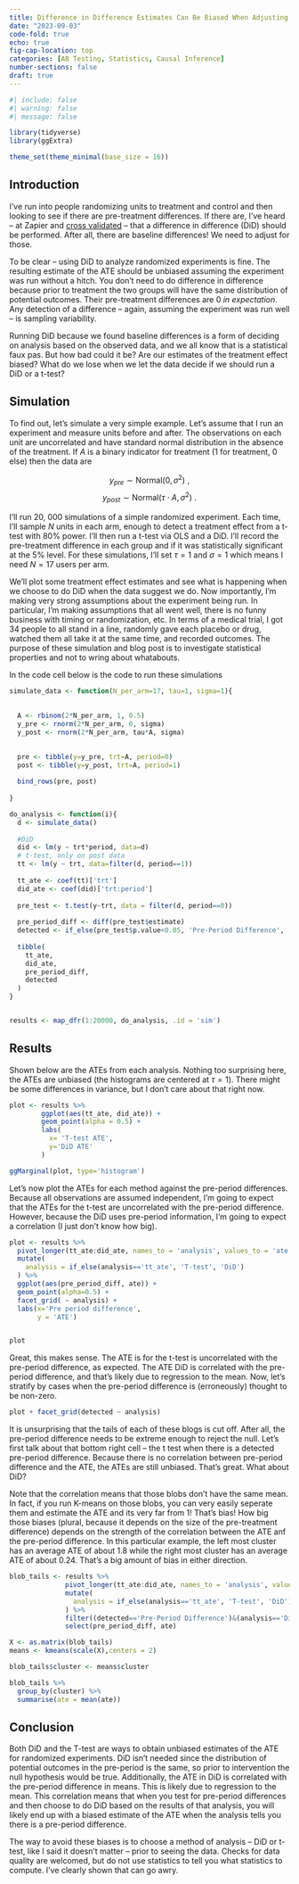 ```yaml
---
title: Difference in Difference Estimates Can Be Biased When Adjusting For Detected Pre-Treatment Differences in Randomized Experiments
date: "2023-09-03"
code-fold: true
echo: true
fig-cap-location: top
categories: [AB Testing, Statistics, Causal Inference]
number-sections: false
draft: true
---
```


```r
#| include: false
#| warning: false
#| message: false

library(tidyverse)
library(ggExtra)

theme_set(theme_minimal(base_size = 16))
```


## Introduction

I've run into people randomizing units to treatment and control and then looking to see if there are pre-treatment differences.  If there are, I've heard -- at Zapier and [cross validated](https://stats.stackexchange.com/questions/625007/ab-testing-control-was-performing-0-5-better-than-experiment-set-before-the-in/625523#625523) -- that a difference in difference (DiD) should be performed.  After all, there are baseline differences!  We need to adjust for those.

To be clear -- using DiD to analyze randomized experiments is fine.  The resulting estimate of the ATE should be unbiased assuming the experiment was run without a hitch. You don't need to do difference in difference because prior to treatment the two groups will have the same distribution of potential outcomes.  Their pre-treatment differences are 0 *in expectation*.  Any detection of a difference -- again, assuming the experiment was run well -- is sampling variability.

Running DiD because we found baseline differences is a form of deciding on analysis based on the observed data, and we all know that is a statistical faux pas.  But how bad could it be?  Are our estimates of the treatment effect biased?  What do we lose when we let the data decide if we should run a DiD or a t-test?

## Simulation

To find out, let's simulate a very simple example.  Let's assume that I run an experiment and measure units before and after.  The observations on each unit are uncorrelated and have standard normal distribution in the absence of the treatment.  If $A$ is a binary indicator for treatment (1 for treatment, 0 else) then the data are

$$ y_{pre} \sim \mbox{Normal}\left(0, \sigma^2\right) \>, $$
$$ y_{post} \sim \mbox{Normal}\left(\tau \cdot A, \sigma^2 \right) \>. $$


I'll run 20, 000 simulations of a simple randomized experiment.  Each time, I'll sample $N$ units in each arm, enough to detect a treatment effect from a t-test with 80% power.  I'll then run a t-test via OLS and a DiD.  I'll record the pre-treatment difference in each group and if it was statistically significant at the 5% level.  For these simulations, I'll set $\tau=1$ and $\sigma=1$ which means I need $N=17$ users per arm.

We'll plot some treatment effect estimates and see what is happening when we choose to do DiD when the data suggest we do. Now importantly, I'm making very strong assumptions about the experiment being run.  In particular, I'm making assumptions that all went well, there is no funny business with timing or randomization, etc.  In terms of a medical trial, I got 34 people to all stand in a line, randomly gave each placebo or drug, watched them all take it at the same time, and recorded outcomes.  The purpose of these simulation and blog post is to investigate statistical properties and not to wring about whatabouts.

In the code cell below is the code to run these simulations

```r
simulate_data <- function(N_per_arm=17, tau=1, sigma=1){
  
  
  A <- rbinom(2*N_per_arm, 1, 0.5)
  y_pre <- rnorm(2*N_per_arm, 0, sigma)
  y_post <- rnorm(2*N_per_arm, tau*A, sigma)

  
  pre <- tibble(y=y_pre, trt=A, period=0)
  post <- tibble(y=y_post, trt=A, period=1)
  
  bind_rows(pre, post)
      
}

do_analysis <- function(i){
  d <- simulate_data()
  
  #DiD 
  did <- lm(y ~ trt*period, data=d)
  # t-test, only on post data
  tt <- lm(y ~ trt, data=filter(d, period==1))
  
  tt_ate <- coef(tt)['trt']
  did_ate <- coef(did)['trt:period']
  
  pre_test <- t.test(y~trt, data = filter(d, period==0))
  
  pre_period_diff <- diff(pre_test$estimate)
  detected <- if_else(pre_test$p.value<0.05, 'Pre-Period Difference', 'No Pre-Period Difference')
  
  tibble(
    tt_ate, 
    did_ate, 
    pre_period_diff, 
    detected
  )
}


results <- map_dfr(1:20000, do_analysis, .id = 'sim')
```


## Results



Shown below are the ATEs from each analysis.  Nothing too surprising here, the ATEs are unbiased (the histograms are centered at $\tau=1$).  There might be some differences in variance, but I don't care about that right now.



```r
plot <- results %>% 
        ggplot(aes(tt_ate, did_ate)) + 
        geom_point(alpha = 0.5) + 
        labs(
          x= 'T-test ATE',
          y='DiD ATE'
        )

ggMarginal(plot, type='histogram')
```


Let's now plot the ATEs for each method against the pre-period differences.  Because all observations are assumed independent, I'm going to expect that the ATEs for the t-test are uncorrelated with the pre-period difference.  However, because the DiD uses pre-period information, I'm going to expect a correlation (I just don't know how big). 


```r
plot <- results %>% 
  pivot_longer(tt_ate:did_ate, names_to = 'analysis', values_to = 'ate') %>% 
  mutate(
    analysis = if_else(analysis=='tt_ate', 'T-test', 'DiD')
  ) %>% 
  ggplot(aes(pre_period_diff, ate)) + 
  geom_point(alpha=0.5) + 
  facet_grid( ~ analysis) + 
  labs(x='Pre period difference',
       y = 'ATE')


plot 
```

Great, this makes sense.  The ATE is for the t-test is uncorrelated with the pre-period difference, as expected.  The ATE DiD is correlated with the pre-period difference, and that's likely due to regression to the mean.  Now, let's stratify by cases when the pre-period difference is (erroneously) thought to be non-zero.

```r
plot + facet_grid(detected ~ analysis)
```

It is unsurprising that the tails of each of these blogs is cut off.  After all, the pre-period difference needs to be extreme enough to reject the null.  Let's first talk about that bottom right cell -- the t test when there is a detected pre-period difference.  Because there is no correlation between pre-period difference and the ATE, the ATEs are still unbiased.  That's great.  What about DiD?

Note that the correlation means that those blobs don't have the same mean.  In fact, if you run K-means on those blobs, you can very easily seperate them and estimate the ATE and its very far from 1!  That's bias!  How big those biases (plural, because it depends on the size of the pre-treatment difference) depends on the strength of the correlation between the ATE anf the pre-period difference.  In this particular example, the left most cluster has an average ATE of about 1.8 while the right most cluster has an average ATE of about 0.24.  That's a big amount of bias in either direction.

```r
blob_tails <- results %>% 
              pivot_longer(tt_ate:did_ate, names_to = 'analysis', values_to = 'ate') %>% 
              mutate(
                analysis = if_else(analysis=='tt_ate', 'T-test', 'DiD')
              ) %>% 
              filter((detected=='Pre-Period Difference')&(analysis=='DiD')) %>% 
              select(pre_period_diff, ate)

X <- as.matrix(blob_tails)
means <- kmeans(scale(X),centers = 2)

blob_tails$cluster <- means$cluster

blob_tails %>% 
  group_by(cluster) %>% 
  summarise(ate = mean(ate))
```

## Conclusion

Both DiD and the T-test are ways to obtain unbiased estimates of the ATE for randomized experiments.  DiD isn't needed since the distribution of potential outcomes in the pre-period is the same, so prior to intervention the null hypothesis would be true.  Additionally, the ATE in DiD is correlated with the pre-period difference in means.  This is likely due to regression to the mean.  This correlation means that when you test for pre-period differences and then choose to do DiD based on the results of that analysis, you will likely end up with a biased estimate of the ATE when the analysis tells you there is a pre-period difference.

The way to avoid these biases is to choose a method of analysis -- DiD or t-test, like I said it doesn't matter -- prior to seeing the data.  Checks for data quality are welcomed, but do not use statistics to tell you what statistics to compute.  I've clearly shown that can go awry.
